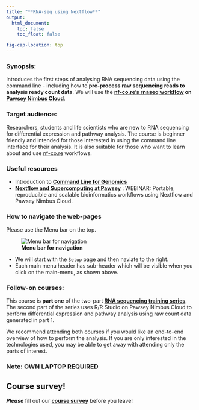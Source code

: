 ```yaml
---
title: "**RNA-seq using Nextflow**"
output:
  html_document:
    toc: false
    toc_float: false

fig-cap-location: top
---
```



### Synopsis:
Introduces the first steps of analysing RNA sequencing data using the command line - including how to __pre-process raw sequencing reads to analysis ready count data__. We will use the __[nf-co.re's rnaseq workflow](https://nf-co.re/rnaseq/3.8.1) on [Pawsey Nimbus Cloud](https://support.pawsey.org.au/documentation/display/US/Cloud+Documentation)__.

### Target audience:
Researchers, students and life scientists who are new to RNA sequencing for differential expression and pathway analysis. The course is beginner friendly and intended for those interested in using the command line interface for their analysis. It is also suitable for those who want to learn about and use [nf-co.re](https://nf-co.re/) workflows.

### Useful resources
- Introduction to __[Command Line for Genomics](https://datacarpentry.org/shell-genomics/)__
- __[Nextflow and Supercomputing at Pawsey](https://www.biocommons.org.au/events/nextflow-nimbus)__ : WEBINAR: Portable, reproducible and scalable bioinformatics workflows using Nextflow and Pawsey Nimbus Cloud. 


### How to navigate the web-pages

Please use the Menu bar on the top.

![**Menu bar for navigation**](/fig/MenuBar_Day1.png)

- We will start with the `Setup` page and then naviate to the right. 
- Each main menu header has sub-header which will be visible when you click on the main-menu, as shown above.

### Follow-on courses:
This course is __part one__ of the two-part __[RNA sequencing training series](https://sydney-informatics-hub.github.io/training.RNAseq.series/)__. The second part of the series uses R/R Studio on Pawsey Nimbus Cloud to perform differential expression and pathway analysis using raw count data generated in part 1.

We recommend attending both courses if you would like an end-to-end overview of how to perform the analysis. If you are only interested in the technologies used, you may be able to get away with attending only the parts of interest. 



### Note: OWN LAPTOP REQUIRED


## Course survey!

**_Please_** fill out our **[course survey](https://redcap.sydney.edu.au/surveys/?s=FJ33MYNCRR)** before you leave!